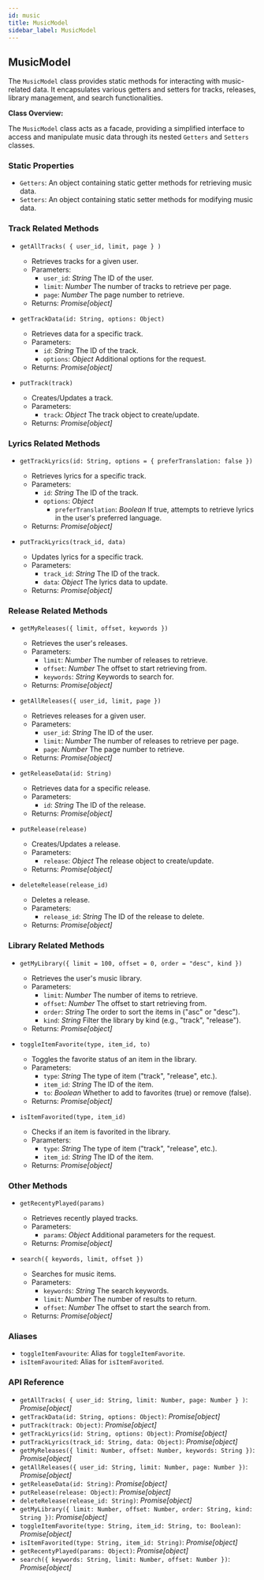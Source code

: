 ```yaml
---
id: music
title: MusicModel
sidebar_label: MusicModel
---
```


## MusicModel

The `MusicModel` class provides static methods for interacting with music-related data. It encapsulates various getters and setters for tracks, releases, library management, and search functionalities.

**Class Overview:**

The `MusicModel` class acts as a facade, providing a simplified interface to access and manipulate music data through its nested `Getters` and `Setters` classes.

### Static Properties

*   `Getters`: An object containing static getter methods for retrieving music data.
*   `Setters`: An object containing static setter methods for modifying music data.

### Track Related Methods

*   `getAllTracks( { user_id, limit, page } )`
    *   Retrieves tracks for a given user.
    *   Parameters:
        *   `user_id`: *String* The ID of the user.
        *   `limit`: *Number* The number of tracks to retrieve per page.
        *   `page`: *Number* The page number to retrieve.
    *   Returns: *Promise[object]*

*   `getTrackData(id: String, options: Object)`
    *   Retrieves data for a specific track.
    *   Parameters:
        *   `id`: *String* The ID of the track.
        *   `options`: *Object* Additional options for the request.
    *   Returns: *Promise[object]*

*   `putTrack(track)`
    *   Creates/Updates a track.
    *   Parameters:
        *   `track`: *Object* The track object to create/update.
    *   Returns: *Promise[object]*

### Lyrics Related Methods

*   `getTrackLyrics(id: String, options = { preferTranslation: false })`
    *   Retrieves lyrics for a specific track.
    *   Parameters:
        *   `id`: *String* The ID of the track.
        *   `options`: *Object*
            *   `preferTranslation`: *Boolean* If true, attempts to retrieve lyrics in the user's preferred language.
    *   Returns: *Promise[object]*

*   `putTrackLyrics(track_id, data)`
    *   Updates lyrics for a specific track.
    *   Parameters:
        *   `track_id`: *String* The ID of the track.
        *   `data`: *Object* The lyrics data to update.
    *   Returns: *Promise[object]*

### Release Related Methods

*   `getMyReleases({ limit, offset, keywords })`
    *   Retrieves the user's releases.
    *   Parameters:
        *   `limit`: *Number* The number of releases to retrieve.
        *   `offset`: *Number* The offset to start retrieving from.
        *   `keywords`: *String* Keywords to search for.
    *   Returns: *Promise[object]*

*   `getAllReleases({ user_id, limit, page })`
    *   Retrieves releases for a given user.
    *   Parameters:
        *   `user_id`: *String* The ID of the user.
        *   `limit`: *Number* The number of releases to retrieve per page.
        *   `page`: *Number* The page number to retrieve.
    *   Returns: *Promise[object]*

*   `getReleaseData(id: String)`
    *   Retrieves data for a specific release.
    *   Parameters:
        *   `id`: *String* The ID of the release.
    *   Returns: *Promise[object]*

*   `putRelease(release)`
    *   Creates/Updates a release.
    *   Parameters:
        *   `release`: *Object* The release object to create/update.
    *   Returns: *Promise[object]*

*   `deleteRelease(release_id)`
    *   Deletes a release.
    *   Parameters:
        *   `release_id`: *String* The ID of the release to delete.
    *   Returns: *Promise[object]*

### Library Related Methods

*   `getMyLibrary({ limit = 100, offset = 0, order = "desc", kind })`
    *   Retrieves the user's music library.
    *   Parameters:
        *   `limit`: *Number* The number of items to retrieve.
        *   `offset`: *Number* The offset to start retrieving from.
        *   `order`: *String* The order to sort the items in ("asc" or "desc").
        *   `kind`: *String* Filter the library by kind (e.g., "track", "release").
    *   Returns: *Promise[object]*

*   `toggleItemFavorite(type, item_id, to)`
    *   Toggles the favorite status of an item in the library.
    *   Parameters:
        *   `type`: *String* The type of item ("track", "release", etc.).
        *   `item_id`: *String* The ID of the item.
        *   `to`: *Boolean* Whether to add to favorites (true) or remove (false).
    *   Returns: *Promise[object]*

*   `isItemFavorited(type, item_id)`
    *   Checks if an item is favorited in the library.
    *   Parameters:
        *   `type`: *String* The type of item ("track", "release", etc.).
        *   `item_id`: *String* The ID of the item.
    *   Returns: *Promise[object]*

### Other Methods

*   `getRecentyPlayed(params)`
    * Retrieves recently played tracks.
    * Parameters:
        * `params`: *Object* Additional parameters for the request.
    * Returns: *Promise[object]*

*   `search({ keywords, limit, offset })`
    * Searches for music items.
    * Parameters:
        *   `keywords`: *String* The search keywords.
        *   `limit`: *Number* The number of results to return.
        *   `offset`: *Number* The offset to start the search from.
    *   Returns: *Promise[object]*

### Aliases

*   `toggleItemFavourite`: Alias for `toggleItemFavorite`.
*   `isItemFavourited`: Alias for `isItemFavorited`.

### API Reference

* `getAllTracks( { user_id: String, limit: Number, page: Number } )`: *Promise[object]*
* `getTrackData(id: String, options: Object)`: *Promise[object]*
* `putTrack(track: Object)`: *Promise[object]*
* `getTrackLyrics(id: String, options: Object)`: *Promise[object]*
* `putTrackLyrics(track_id: String, data: Object)`: *Promise[object]*
* `getMyReleases({ limit: Number, offset: Number, keywords: String })`: *Promise[object]*
* `getAllReleases({ user_id: String, limit: Number, page: Number })`: *Promise[object]*
* `getReleaseData(id: String)`: *Promise[object]*
* `putRelease(release: Object)`: *Promise[object]*
* `deleteRelease(release_id: String)`: *Promise[object]*
* `getMyLibrary({ limit: Number, offset: Number, order: String, kind: String })`: *Promise[object]*
* `toggleItemFavorite(type: String, item_id: String, to: Boolean)`: *Promise[object]*
* `isItemFavorited(type: String, item_id: String)`: *Promise[object]*
* `getRecentyPlayed(params: Object)`: *Promise[object]*
* `search({ keywords: String, limit: Number, offset: Number })`: *Promise[object]*
